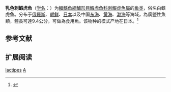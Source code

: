 {{Speciesbox
| name = 乳色刺鰕虎魚
| status = NE
| status_system = IUCN3.1
| image = 
| genus = Acanthogobius
| species = lactipes
| authority = Hilgendorf, 1879
| synonyms = *''Aboma lactipes''<br /><small>Hilgendorf, 1879</small> 
*''Gobius lactipes''<br /><small>Hilgendorf, 1879</small>
}}

'''乳色刺鰕虎魚'''（[[学名|学名]]：{{lang|la|''Acanthogobius lactipes''}}）为[[輻鰭魚綱|輻鰭魚綱]][[鱸形目|鱸形目]][[鰕虎魚科|鰕虎魚科]][[刺鰕虎魚屬|刺鰕虎魚屬]]的[[鱼类|鱼类]]，俗名白鳍虎鱼。分布于[[俄羅斯|俄羅斯]]、[[朝鲜|朝鲜]]、[[日本|日本]]以及中国[[东海|东海]]、[[黄海|黄海]]、[[渤海|渤海]]等海域，為廣鹽性魚類，體長可達9.4公分，可做為食用魚。该物种的模式产地在日本。<ref name='id8292'>{{cite web| url =http://www.bioinfo.cn/db05/BjdwSpecies.php?action=view&id=8292| title =乳色刺鰕虎魚| work =中国动物物种编目数据库| publisher =中国科学院微生物研究所| author =中国科学院动物研究所| accessdate =2009-04-16| deadurl =yes| archiveurl =https://web.archive.org/web/20160305022935/http://www.bioinfo.cn/db05/BjdwSpecies.php?action=view&id=8292| archivedate =2016-03-05}}</ref>

== 参考文献 ==
{{reflist}}

== 扩展阅读 ==
{{refbegin}}
{{wikispecies-inline|Acanthogobius lactipes|乳色刺鰕虎魚}}
{{refend}}
{{Taxonbar|from=Q945688}}

[[Category:刺鰕虎魚屬|lactipes]]
[[Category:1879年描述的魚類|A]]

{{Perciformes-stub}}